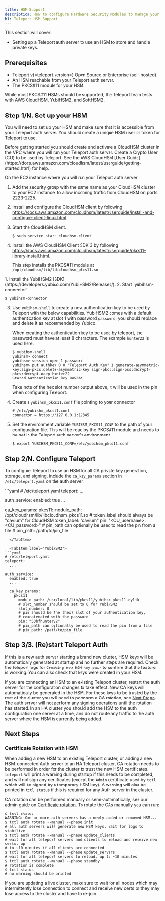 ```yaml
---
title: HSM Support
description: How to configure Hardware Security Modules to manage your Teleport CA private keys
h1: Teleport HSM Support
---
```


This section will cover:

- Setting up a Teleport auth server to use an HSM to store and handle private
  keys.

## Prerequisites

- Teleport v(=teleport.version=) Open Source or Enterprise (self-hosted).
- An HSM reachable from your Teleport auth server.
- The PKCS#11 module for your HSM.

While most PKCS#11 HSMs should be supported, the Teleport team tests with AWS
CloudHSM, YubiHSM2, and SoftHSM2.

## Step 1/N. Set up your HSM

You will need to set up your HSM and make sure that it is accessible from your
Teleport auth server. You should create a unique HSM user or token for Teleport
to use.

<Tabs>
  <TabItem label="AWS CloudHSM">
Before getting started you should create and activate a CloudHSM cluster in
the VPC where you will run your Teleport auth server. Create a Crypto User (CU)
to be used by Teleport. See the AWS CloudHSM
[User Guide](https://docs.aws.amazon.com/cloudhsm/latest/userguide/getting-started.html)
for help.

On the EC2 instance where you will run your Teleport auth server:

1. Add the security group with the same name as your CloudHSM cluster to your
   EC2 instance, to allow incoming traffic from CloudHSM on ports 2223-2225.

2. Install and configure the CloudHSM client by following
   https://docs.aws.amazon.com/cloudhsm/latest/userguide/install-and-configure-client-linux.html.

3. Start the CloudHSM client.
   ```code
   $ sudo service start cloudhsm-client
   ```

7. Install the AWS CloudHSM Client SDK 3 by following
   https://docs.aws.amazon.com/cloudhsm/latest/userguide/pkcs11-library-install.html.

   This step installs the PKCS#11 module at `/opt/cloudhsm/lib/libcloudhsm_pkcs11.so`
  </TabItem>

  <TabItem label="YubiHSM2">
1. Install the YubiHSM2 [SDK](https://developers.yubico.com/YubiHSM2/Releases/).
2. Start `yubihsm-connector`

   ```code
   $ yubihsm-connector
   ```
3. Use `yubihsm-shell` to create a new authentication key to be used by
   Teleport with the below capabilities.
   <Admonition type="note">
   YubiHSM2 comes with a default authentication key at slot 1 with password
   `password`, you should replace and delete it as recommended by Yubico.

   When creating the authentication key to be used by teleport, the password
   must have at least 8 characters. The example `hunter22` is used here.
   </Admonition>

   ```text
   $ yubihsm-shell
   yubihsm> connect
   yubihsm> session open 1 password
   yubihsm> put authkey 0 0 "Teleport Auth Key" 1 generate-asymmetric-key:sign-pkcs:delete-asymmetric-key sign-pkcs:sign-pss:decrypt-pkcs:decrypt-oaep hunter22
   Stored Authentication key 0x53bf
   ```

   Take note of the hex slot number output above, it will be used in the pin
   when configuring Teleport.
4. Create a `yubihsm_pkcs11.conf` file pointing to your connector

   ```text
   # /etc/yubishm_pkcs11.conf
   connector = https://127.0.0.1:12345
   ```

5. Set the environment variable `YUBIHSM_PKCS11_CONF` to the path of your
   configuration file. This will be read by the PKCS#11 module and needs to be
   set in the Teleport auth server's environment.
   ```code
   $ export YUBIHSM_PKCS11_CONF=/etc/yubihsm_pkcs11.conf
   ```
  </TabItem>
</Tabs>

## Step 2/N. Configure Teleport

To configure Teleport to use an HSM for all CA private key generation, storage,
and signing, include the `ca_key_params` section in `/etc/teleport.yaml` on the
auth server.

<Tabs>
  <TabItem label="AWS CloudHSM">
```yaml
# /etc/teleport.yaml
teleport:
  ...

auth_service:
  enabled: true
  ...

  ca_key_params:
    pkcs11:
      module_path: /opt/cloudhsm/lib/libcloudhsm_pkcs11.so
      # token_label should always be "cavium" for CloudHSM
      token_label: "cavium"
      pin: "<CU_username>:<CU_password>"
      # pin_path can optionally be used to read the pin from a file
      # pin_path: /path/to/pin_file
```
  </TabItem>

  <TabItem label="YubiHSM2">
```yaml
# /etc/teleport.yaml
teleport:
  ...

auth_service:
  enabled: true
  ...

  ca_key_params:
    pkcs11:
      module_path: /usr/local/lib/pkcs11/yubihsm_pkcs11.dylib
      # slot_number should be set to 0 for YubiHSM2
      slot_number: 0
      # pin should be the (hex) slot of your authentication key,
      # concatenated with the password
      pin: "53bfhunter22"
      # pin_path can optionally be used to read the pin from a file
      # pin_path: /path/to/pin_file
```
  </TabItem>
</Tabs>

## Step 3/3. (Re)start Teleport Auth

If this is a new auth server starting a brand new cluster, HSM keys will be
automatically generated at startup and no further steps are required. Check the
teleport logs for `Creating new HSM key pair` to confirm that the feature is
working. You can also check that keys were created in your HSM.

If you are connecting an HSM to an existing Teleport cluster, restart the auth
server for the configuration changes to take effect. New CA keys will
automatically be generated in the HSM. For these keys to be trusted by the rest
of the cluster you will need to permorm a CA rotation, see
[Next Steps](#certificate-rotation-with-hsm). The auth server will not perform
any signing operations until the rotation has started. In an HA cluster you
should add the HSM to the auth configuration one server at a time, and do not
route any traffic to the auth server where the HSM is currently being added.

## Next Steps
### Certificate Rotation with HSM

When adding a new HSM to an existing Teleport cluster, or adding a new
HSM-connected Auth server to an HA Teleport cluster, CA rotation needs to be
performed in order for the cluster to trust the new HSM certificates. `teleport`
will print a warning during startup if this needs to be completed, and will not
sign any certificates (except the `Admin` certificate used by `tctl` which will
be signed by a temporary HSM key). A warning will also be printed in `tctl
status` if this is required for any Auth server in the cluster.

CA rotation can be performed manually or semi-automatically, see our admin guide
on [Certificate rotation](../setup/operations/ca-rotation.mdx). To rotate the
CAs manually you can run:

```code
$ tctl status
WARNING: One or more auth servers has a newly added or removed HSM...
$ tctl auth rotate --manual --phase init
# all auth servers will generate new HSM keys, wait for logs to stabilize
$ tctl auth rotate --manual --phase update_clients
# wait for all teleport servers and clients to reload and receive new certs, up
# to ~10 minutes if all clients are connected
$ tctl auth rotate --manual --phase update_servers
# wait for all teleport servers to reload, up to ~10 minutes
$ tctl auth rotate --manual --phase standby
# rotation is complete
$ tctl status
# no warning should be printed
```

If you are updating a live cluster, make sure to wait for all nodes which may
intermittently lose connection to connect and receive new certs or they may lose
access to the cluster and have to re-join.
